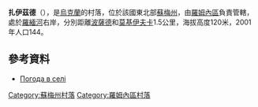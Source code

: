 {{coord|50|52|5|N|33|17|21|E|scale:100000|display=title}}

'''扎伊茲德'''（{{lang-uk|Заїзд}}），是[[烏克蘭|烏克蘭]]的村落，位於該國東北部[[蘇梅州|蘇梅州]]，由[[羅姆內區|羅姆內區]]負責管轄，處於[[羅緬河|羅緬河]]右岸，分別距離[[波薩德_(羅姆內區)|波薩德]]和[[莫基伊夫卡_(羅姆內區)|莫基伊夫卡]]1.5公里，海拔高度120米，2001年人口144。

==參考資料==
*[http://weather.in.ua/ua/symskaja/8236 Погода в селі ] {{Wayback|url=http://weather.in.ua/ua/symskaja/8236 |date=20111220001501 }}

{{DEFAULTSORT:Заїзд}}
[[Category:蘇梅州村落|Category:蘇梅州村落]]
[[Category:羅姆內區村落|Category:羅姆內區村落]]


{{Sumy-geo-stub}}